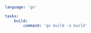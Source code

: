 ```yaml title="<project>/moon.yml" {5}
language: 'go'

tasks:
	build:
		command: 'go build -o build'
```
